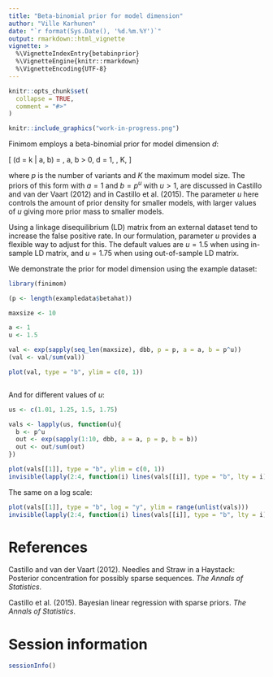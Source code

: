 ```yaml
---
title: "Beta-binomial prior for model dimension"
author: "Ville Karhunen"
date: "`r format(Sys.Date(), '%d.%m.%Y')`"
output: rmarkdown::html_vignette
vignette: >
  %\VignetteIndexEntry{betabinprior}
  %\VignetteEngine{knitr::rmarkdown}
  %\VignetteEncoding{UTF-8}
---
```


```r
knitr::opts_chunk$set(
  collapse = TRUE,
  comment = "#>"
)
```

```r

knitr::include_graphics("work-in-progress.png")

```


Finimom employs a beta-binomial prior for model dimension $d$:

\[
\mathbb{P}(d = k | a, b) = \binom{p}{k}\frac{B(a + k, p - k + b)}{B(a, b)}, \quad a, b > 0, \quad d = 1, \dots, K,
\]

where $p$ is the number of variants and $K$ the maximum model size.
The priors of this form with $a = 1$ and $b = p^u$ with $u > 1$, are discussed in Castillo and van der Vaart (2012) and in Castillo et al. (2015).
The parameter $u$ here controls the amount of prior density for smaller models, with larger values of $u$ giving more prior mass to smaller models.

Using a linkage disequilibrium (LD) matrix from an external dataset tend to increase the false positive rate.
In our formulation, parameter $u$ provides a flexible way to adjust for this.
The default values are $u = 1.5$ when using in-sample LD matrix, and $u = 1.75$ when using out-of-sample LD matrix.

We demonstrate the prior for model dimension using the example dataset:

```r
library(finimom)

(p <- length(exampledata$betahat))

maxsize <- 10

a <- 1
u <- 1.5

val <- exp(sapply(seq_len(maxsize), dbb, p = p, a = a, b = p^u))
(val <- val/sum(val))

plot(val, type = "b", ylim = c(0, 1))



```


And for different values of $u$:


```r

us <- c(1.01, 1.25, 1.5, 1.75)

vals <- lapply(us, function(u){
  b <- p^u
  out <- exp(sapply(1:10, dbb, a = a, p = p, b = b))
  out <- out/sum(out)
})

plot(vals[[1]], type = "b", ylim = c(0, 1))
invisible(lapply(2:4, function(i) lines(vals[[i]], type = "b", lty = i)))

```

The same on a log scale:

```r

plot(vals[[1]], type = "b", log = "y", ylim = range(unlist(vals)))
invisible(lapply(2:4, function(i) lines(vals[[i]], type = "b", lty = i)))


```

# References

Castillo and van der Vaart (2012). Needles and Straw in a Haystack: Posterior concentration for possibly sparse sequences. *The Annals of Statistics*.

Castillo et al. (2015). Bayesian linear regression with sparse priors. *The Annals of Statistics*.

# Session information

```r

sessionInfo()

```

